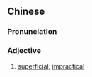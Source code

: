 ==Chinese==
{{zh-forms|s=虚浮}}

===Pronunciation===
{{zh-pron
|m=xūfú
|c=heoi1 fau4
|mn=qz:hir-phû/xm:hu-phû/zz:hi-phû
|cat=a
}}

===Adjective===
{{zh-adj}}

# [[superficial]]; [[impractical]]